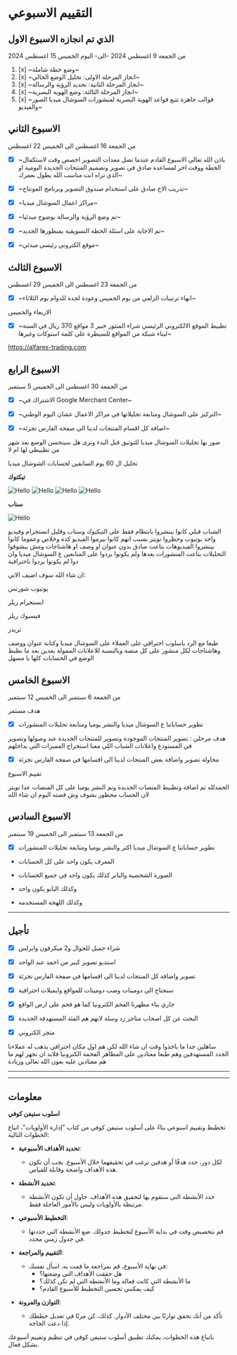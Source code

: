 # التقييم الاسبوعي



## الذي تم انجازه الاسبوع الاول

من الجمعة 9 اغسطس 2024 -الى- اليوم الخميس 15 اغسطس 2024

1. [x] ~وضع خطة شاملة~
2. [x] ~انجاز المرحلة الاولى: تحليل الوضع الحالي~
3. [x] ~انجاز المرحلة الثانية: تحديد الرؤية والرسالة~
4. [x] ~انجاز المرحلة الثالثة: وضع الهوية البصرية~
5. [x] ~قوالب جاهزة تتبع قواعد الهوية البصرية لمنشورات السوشال ميديا الصور والفيديو~


##  الاسبوع الثاني 

من الجمعة 16 اغسطس الى الخميس 22 اغسطس

* [x] ~باذن الله تعالى الاسبوع القادم عندما تصل معدات التصوير اخصص وقت لاستكمال الخطة ووقت اخر لمساعدة صادق في تصوير وتصميم المنتجات الجديدة اليومية او الذي تراه انت مناسب الله يطول بعمرك~

* [x] ~تدريب الاخ صادق على استخدام صندوق التصوير وبرنامج المونتاج~

* [x] ~مراكز اعمال السوشال ميديا~

* [x] ~تم وضع الرؤية والرسالة بوضوح مبدئيا~

* [x] ~تم الاجابة على اسئلة الخطة التسويقية بمنظورها الجديد~

- [x] ~موقع الكتروني رئيسي مبدئي~

## الاسبوع الثالث

من الجمعة 23 اغسطس الى الخميس 29 اغسطس

- [x] ~انهاء ترتيبات الزلفي من يوم الخميس وعودة لجدة للدوام يوم الثلاثاء~

الاربعاء والخميس

- [x] ~تظبيط الموقع الالكتروني الرئيسي شراء المنتور خبير 3 مواقع 370 ريال في السنة لبناء شبكة من المواقع للسيطرة على كلمة استوكات وغيرها~

https://alfares-trading.com


## الاسبوع الرابع

من الجمعة 30 اغسطس الى الخميس 5 سبتمبر

- [x] ~الاشتراك في Google Merchant Center~

- [x] ~التركيز على السوشال ومتابعة تحليلاتها في مراكز الاعمال عشان اليوم الوطني~

- [x] ~اضافة كل اقسام المنتجات لدينا الى صفحة الفارس تجزئة~

صور بها تحليلات السوشال ميديا للتوثيق قبل البدء ونرى هل سيتحسن الوضع بعد شهر من تظبيطي لها ام لا

تحليل ال 60 يوم السابقين لحسابات الشوشال ميديا

**تيكتوك**

<Image src="/social-data-when-start/reach-tiktok.png" alt="Hello" width={500} height={500} /> 
<Image src="/social-data-when-start/followers-tiktok.png" alt="Hello" width={500} height={500} /> 
<Image src="/social-data-when-start/engagement-tiktok.png" alt="Hello" width={500} height={500} /> 
<Image src="/social-data-when-start/conversion-tiktok.png" alt="Hello" width={500} height={500} /> 

**سناب**

<Image src="/social-data-when-start/snap.png" alt="Hello" width={500} height={500} /> 

الشباب قبلي كانوا بينشروا بانتظام فقط على التيكيوك وسناب وقليل انستجرام وفيديو واحد يوتيوب وحظروا تويتر بسبب انهم كانوا بيرموا الفيديو كدة وخلاص وعموما كانوا بينشروا الفيديوهات بتاعت صادق بدون عنوان او وصف او هاشتاجات ومش بيشوفوا التحليلات بتاعت المنشورات بعدها ولم يكونوا يردوا على المتابعين ع السوشال ميديا وان دوا لم يكونوا يردوا باحترافية 

ان شاء الله سوف اضيف الاتي:

يوتيوب شورتس

انستجرام ريلز

فيسبوك ريلز

ثريدز

طبعا مع الرد باسلوب احترافي على العملاء على السوشال ميديا وكتابة عنوان ووصف وهاشتاجات لكل منشور على كل منصة وبالنسبة للاعلانات الممولة بعدين بعد ما نظبط الوضع في الحسابات كلها يا مسهل

## الاسبوع الخامس

من الجمعة 6 سبتمبر الى الخميس 12 سبتمبر

هدف مستمر

- [x] تطوير حساباتنا ع السوشال ميديا والنشر يوميا ومتابعة تحليلات المنشورات

هدف مرحلي : تصوير المنتجات الموجودة وتصوير للمنتجات الجديدة عند وصولها وتصوير في المستودع واعلانات الشباب اللي معنا استخراج المميزات التي بداخلهم

- [x] محاولة تصوير واضافة بعض المنتجات لدينا الى اقسامها في صفحة الفارس تجزئة

تقييم الاسبوع

الحمدلله تم اضافة وتظبيط المنصات الجديدة وتم النشر يوميا على كل المنصات عدا تويتر لان الحساب محظور بشوف وش قصته اليوم ان شاء الله



## الاسبوع السادس

من الجمعة 13 سبتمبر الى الخميس 19 سبتمبر



- [x] تطوير حساباتنا ع السوشال ميديا اكتر والنشر يوميا ومتابعة تحليلات المنشورات

- المعرف يكون واحد على كل الحسابات

- الصورة الشخصية والبانر كذلك يكون واحد في جميع الحسابات

- وكذلك البايو يكون واحد

- وكذلك اللهجة المستخدمة


---

## تأجيل



- [x] شراء جمبل للجوال و2 ميكرفون وايرلس

- [x] استديو تصوير كبير من احمد عبد الواحد

- [x] تصوير واضافة كل المنتجات لدينا الى اقسامها في صفحة الفارس تجزئة

- [x] سنحتاج الى دومينات وصب دومينات للمواقع وايميلات احترافية

* [x] جاري بناء مظهرنا الفخم الكترونيا كما هو فخم على ارض الواقع


* [x] البحث عن كل اصحاب متاجر زد وسلة لانهم هم الفئة المستهدفة الجديدة

- [x] متجر الكتروني

ساهلين جدا ما ياخذوا وقت ان شاء الله لكن هم اول مكان احترافي يذهب له عملاءنا الجدد المستهدفين وهم طبعا معتادين على المظاهر الفخمة الكترونيا فلابد ان نجهز لهم ما هم معتادين عليه بعون الله تعالى وزيادة



---

---

## معلومات

**اسلوب ستيفن كوفي**

تخطيط وتقييم اسبوعي بناءً على أسلوب ستيفن كوفي من كتاب "إدارة الأولويات"، اتباع الخطوات التالية:


* **تحديد الأهداف الأسبوعية**:
   - لكل دور، حدد هدفًا أو هدفين ترغب في تحقيقهما خلال الأسبوع. يجب أن تكون هذه الأهداف واضحة وقابلة للقياس.

* **تحديد الأنشطة**:
   - حدد الأنشطة التي ستقوم بها لتحقيق هذه الأهداف. حاول أن تكون الأنشطة مرتبطة بالأولويات وليس بالأمور العاجلة فقط.

* **التخطيط الأسبوعي**:
   - قم بتخصيص وقت في بداية الأسبوع لتخطيط جدولك. ضع الأنشطة التي حددتها في جدول زمني محدد.

* **التقييم والمراجعة**:
   - في نهاية الأسبوع، قم بمراجعة ما قمت به. اسأل نفسك:
     - هل حققت الأهداف التي وضعتها؟
     - ما الأنشطة التي كانت فعالة وما الأنشطة التي لم تكن كذلك؟
     - كيف يمكنني تحسين التخطيط للأسبوع القادم؟

* **التوازن والمرونة**:
   - تأكد من أنك تحقق توازنًا بين مختلف الأدوار. كذلك، كن مرنًا في تعديل خططك إذا دعت الحاجة.

باتباع هذه الخطوات، يمكنك تطبيق أسلوب ستيفن كوفي في تنظيم وتقييم أسبوعك بشكل فعال.


